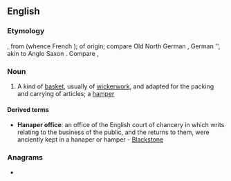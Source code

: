 ==English==

===Etymology===
{{etyl|LL.|en}} {{m|la|hanaperium||a large vase}}, from {{m|la|hanaus||vase, bowl, cup}} (whence French {{m|fr|hanap}}); of {{etyl|frk|en}} origin; compare Old North German {{m|nds|hnapf}}, German {{m|de|Napf}}'', akin to Anglo Saxon {{m|ang|hnæp||cup, bowl}}. Compare {{m|en|hamper}}, {{m|en|nappy}}

===Noun===
{{en-noun}}

# A kind of [[basket]], usually of [[wickerwork]], and adapted for the packing and carrying of articles; a [[hamper]]

====Derived terms====
* '''Hanaper office''': an office of the English court of chancery in which writs relating to the business of the public, and the returns to them, were anciently kept in a hanaper or hamper - [[Blackstone]]

===Anagrams===
* {{l|en|heparan}}